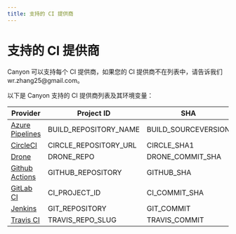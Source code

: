 ```yaml
---
title: 支持的 CI 提供商
---
```


# 支持的 CI 提供商


<Callout type="info" emoji="ℹ️">
  Canyon 可以支持每个 CI 提供商，如果您的 CI 提供商不在列表中，请告诉我们 wr.zhang25@gmail.com。
</Callout>

以下是 Canyon 支持的 CI 提供商列表及其环境变量：

| Provider                                                       | Project ID | SHA | Branch |
| ------------------------------------------------------------ | -- | -- | -- |
| [Azure Pipelines](https://azure.microsoft.com/en-us/services/devops/pipelines/) | BUILD_REPOSITORY_NAME | BUILD_SOURCEVERSION | BUILD_SOURCEBRANCH |
| [CircleCI](https://circleci.com/)                            | CIRCLE_REPOSITORY_URL | CIRCLE_SHA1 | CIRCLE_BRANCH |
| [Drone](https://drone.io/)                                   | DRONE_REPO | DRONE_COMMIT_SHA | DRONE_BRANCH |
| [Github Actions](https://github.com/features/actions)        | GITHUB_REPOSITORY | GITHUB_SHA | GITHUB_REF |
| [GitLab CI](https://about.gitlab.com/gitlab-ci/)             | CI_PROJECT_ID | CI_COMMIT_SHA | CI_COMMIT_BRANCH |
| [Jenkins](https://jenkins.io/)                               | GIT_REPOSITORY | GIT_COMMIT | GIT_BRANCH |
| [Travis CI](https://travis-ci.org/)                          | TRAVIS_REPO_SLUG | TRAVIS_COMMIT | TRAVIS_BRANCH |